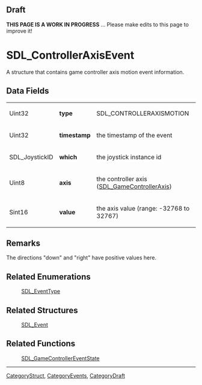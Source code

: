 == Draft ==

'''THIS PAGE IS A WORK IN PROGRESS''' ... Please make edits to this page to improve it!


<!-- #*^*^*^*^*See https://wiki.libsdl.org/SGStructures for details on editing this page*^*^*^*^* -->


= SDL_ControllerAxisEvent =
A structure that contains game controller axis motion event information.




== Data Fields ==
{|
|Uint32
|'''type'''
|SDL_CONTROLLERAXISMOTION
|-
|Uint32
|'''timestamp'''
|the timestamp of the event
|-
|SDL_JoystickID
|'''which'''
|the joystick instance id
|-
|Uint8
|'''axis'''
|the controller axis ([[SDL_GameControllerAxis]])
|-
|Sint16
|'''value'''
|the axis value (range: -32768 to 32767)
|}



== Remarks ==
The directions "down" and "right" have positive values here.

== Related Enumerations ==
:[[SDL_EventType]]

== Related Structures ==
:[[SDL_Event]]

== Related Functions ==
:[[SDL_GameControllerEventState]]

----
[[CategoryStruct]], [[CategoryEvents]], [[CategoryDraft]]
<!-- #See the Style Guide for instructions on editing the footer. -->

